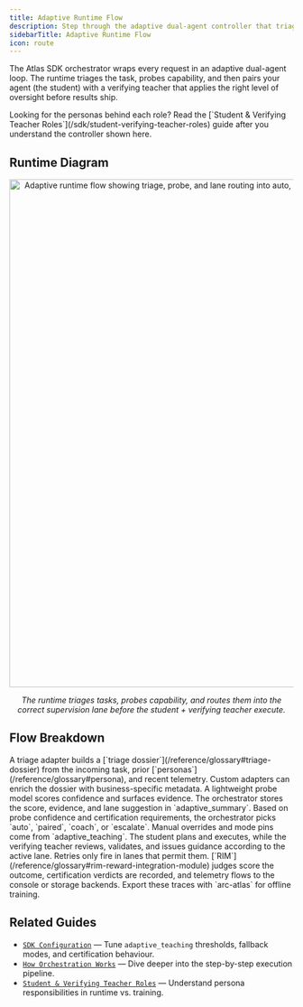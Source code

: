 ```yaml
---
title: Adaptive Runtime Flow
description: Step through the adaptive dual-agent controller that triages tasks, probes capability, and selects the right supervision lane.
sidebarTitle: Adaptive Runtime Flow
icon: route
---
```


The Atlas SDK orchestrator wraps every request in an adaptive dual-agent loop. The runtime triages the task, probes capability, and then pairs your agent (the student) with a verifying teacher that applies the right level of oversight before results ship.

<Info>
Looking for the personas behind each role? Read the [`Student & Verifying Teacher Roles`](/sdk/student-verifying-teacher-roles) guide after you understand the controller shown here.
</Info>

## Runtime Diagram

<div align="center">
  <img src="/images/adaptive-runtime.png" alt="Adaptive runtime flow showing triage, probe, and lane routing into auto, paired, coach, and escalate before telemetry and rewards." width="900" />
  <p><em>The runtime triages tasks, probes capability, and routes them into the correct supervision lane before the student + verifying teacher execute.</em></p>
</div>

## Flow Breakdown

<Steps>
  <Step title="Triage the request">
    A triage adapter builds a [`triage dossier`](/reference/glossary#triage-dossier) from the incoming task, prior [`personas`](/reference/glossary#persona), and recent telemetry. Custom adapters can enrich the dossier with business-specific metadata.
  </Step>
  <Step title="Probe capability">
    A lightweight probe model scores confidence and surfaces evidence. The orchestrator stores the score, evidence, and lane suggestion in `adaptive_summary`.
  </Step>
  <Step title="Select supervision lane">
    Based on probe confidence and certification requirements, the orchestrator picks `auto`, `paired`, `coach`, or `escalate`. Manual overrides and mode pins come from `adaptive_teaching`.
  </Step>
  <Step title="Execute the dual-agent loop">
    The student plans and executes, while the verifying teacher reviews, validates, and issues guidance according to the active lane. Retries only fire in lanes that permit them.
  </Step>
  <Step title="Score and persist">
    [`RIM`](/reference/glossary#rim-reward-integration-module) judges score the outcome, certification verdicts are recorded, and telemetry flows to the console or storage backends. Export these traces with `arc-atlas` for offline training.
  </Step>
</Steps>

## Related Guides

- [`SDK Configuration`](/sdk/configuration) — Tune `adaptive_teaching` thresholds, fallback modes, and certification behaviour.
- [`How Orchestration Works`](/sdk/orchestration) — Dive deeper into the step-by-step execution pipeline.
- [`Student & Verifying Teacher Roles`](/sdk/student-verifying-teacher-roles) — Understand persona responsibilities in runtime vs. training.

